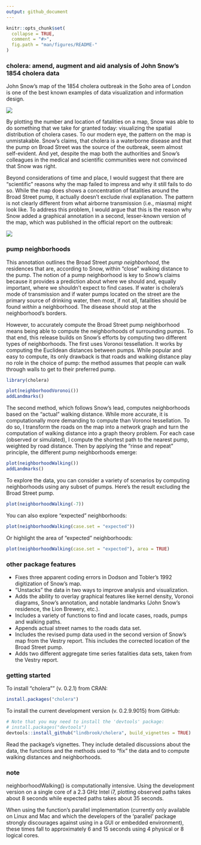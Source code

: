 ```yaml
---
output: github_document
---
```


<!-- README.md is generated from README.Rmd. Please edit that file -->

```r
knitr::opts_chunk$set(
  collapse = TRUE,
  comment = "#>",
  fig.path = "man/figures/README-"
)
```
### cholera: amend, augment and aid analysis of John Snow's 1854 cholera data

John Snow's map of the 1854 cholera outbreak in the Soho area of London is one of the best known examples of data visualization and information design.

![](vignettes/msu-snows-mapB.jpg)

By plotting the number and location of fatalities on a map, Snow was able to do something that we take for granted today: visualizing the spatial distribution of cholera cases. To our modern eye, the pattern on the map is unmistakable. Snow's claims, that cholera is a waterborne disease and that the pump on Broad Street was the source of the outbreak, seem almost self-evident. And yet, despite the map both the authorities and Snow's colleagues in the medical and scientific communities were not convinced that Snow was right.

Beyond considerations of time and place, I would suggest that there are "scientific" reasons why the map failed to impress and why it still fails to do so. While the map does shows a concentration of fatalities around the Broad Street pump, it actually doesn't exclude rival explanation. The pattern is not clearly different from what airborne transmission (i.e., miasma) might look like. To address this problem, I would argue that this is the reason why Snow added a graphical annotation in a second, lesser-known version of the map, which was published in the official report on the outbreak:

![](vignettes/fig12-6.png)

### pump neighborhoods

This annotation outlines the Broad Street _pump neighborhood_, the residences that are, according to Snow, within "close" walking distance to the pump. The notion of a pump neighborhood is key to Snow's claims because it provides a prediction about where we should and, equally important, where we shouldn't expect to find cases. If water is cholera's mode of transmission and if water pumps located on the street are the primary source of drinking water, then most, if not all, fatalities should be found _within_ a neighborhood. The disease should stop at the neighborhood's borders.

However, to accurately compute the Broad Street pump neighborhood means being able to compute the neighborhoods of surrounding pumps. To that end, this release builds on Snow's efforts by computing two different types of neighborhoods. The first uses Voronoi tessellation. It works by computing the Euclidean distances between pumps. While popular and easy to compute, its only drawback is that roads and walking distance play no role in the choice of pump: the method assumes that people can walk through walls to get to their preferred pump.

```r
library(cholera)
```

```r
plot(neighborhoodVoronoi())
addLandmarks()
```

The second method, which follows Snow's lead, computes neighborhoods based on the "actual" walking distance. While more accurate, it is computationally more demanding to compute than Voronoi tessellation. To do so, I transform the roads on the map into a network graph and turn the computation of walking distance into a graph theory problem. For each case (observed or simulated), I compute the shortest path to the nearest pump, weighted by road distance. Then by applying the "rinse and repeat" principle, the different pump neighborhoods emerge:

```r
plot(neighborhoodWalking())
addLandmarks()
```

To explore the data, you can consider a variety of scenarios by computing neighborhoods using any subset of pumps. Here's the result excluding the Broad Street pump.

```r
plot(neighborhoodWalking(-7))
```

You can also explore "expected" neighborhoods:

```r
plot(neighborhoodWalking(case.set = "expected"))
```

Or highlight the area of "expected" neighborhoods:

```r
plot(neighborhoodWalking(case.set = "expected"), area = TRUE)
```

### other package features

* Fixes three apparent coding errors in Dodson and Tobler's 1992 digitization of Snow's map.
* "Unstacks" the data in two ways to improve analysis and visualization.
* Adds the ability to overlay graphical features like kernel density, Voronoi diagrams, Snow's annotation, and notable landmarks (John Snow's residence, the Lion Brewery, etc.).
* Includes a variety of functions to find and locate cases, roads, pumps and walking paths.
* Appends actual street names to the roads data set.
* Includes the revised pump data used in the second version of Snow's map from the Vestry report. This includes the corrected location of the Broad Street pump.
* Adds two different aggregate time series fatalities data sets, taken from the Vestry report.

### getting started

To install "cholera"" (v. 0.2.1) from CRAN:

```r
install.packages("cholera")
```

To install the current development version (v. 0.2.9.9015) from GitHub:

```r
# Note that you may need to install the 'devtools' package:
# install.packages("devtools")
devtools::install_github("lindbrook/cholera", build_vignettes = TRUE)
```

Read the package's vignettes. They include detailed discussions about the data, the functions and the methods used to "fix" the data and to compute walking distances and neighborhoods.

### note

neighborhoodWalking() is computationally intensive. Using the development version on a single core of a 2.3 GHz Intel i7, plotting observed paths takes about 8 seconds while expected paths takes about 35 seconds.

When using the function's parallel implementation (currently only available on Linux and Mac and which the developers of the 'parallel' package strongly discourages against using in a GUI or embedded environment), these times fall to approximately 6 and 15 seconds using 4 physical or 8 logical cores.

